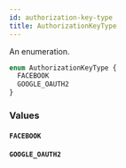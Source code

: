 ```yaml
---
id: authorization-key-type
title: AuthorizationKeyType
---
```


An enumeration.

```graphql
enum AuthorizationKeyType {
  FACEBOOK
  GOOGLE_OAUTH2
}
```

### Values

#### `FACEBOOK`

#### `GOOGLE_OAUTH2`
